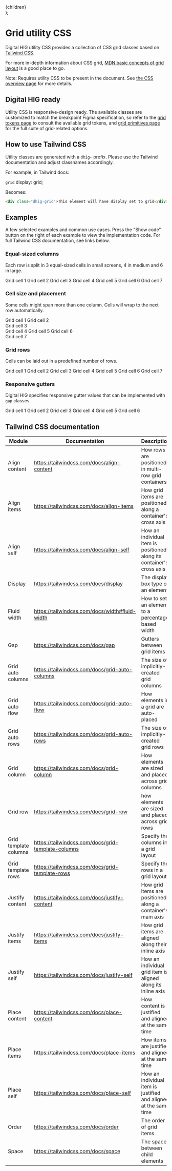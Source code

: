 
  <div
    className="dhig-p-4"
    style={{ backgroundColor: "#eee", border: "1px dashed #666" }}
  >
    <Typography>{children}</Typography>
  </div>
);

<Meta title="Digital HIG/CSS and SASS/Utility CSS/Responsive/CSS grid" />

# Grid utility CSS

Digital HIG utility CSS provides a collection of CSS grid classes based on [Tailwind CSS](https://tailwindcss.com/).

For more in-depth information about CSS grid, [MDN basic concepts of grid layout](https://developer.mozilla.org/en-US/docs/Web/CSS/CSS_Grid_Layout/Basic_Concepts_of_Grid_Layout) is a good place to go.

Note: Requires utility CSS to be present in the document. See [the CSS overview page](?path=/docs/iccc-css-and-sass-css-overview--page) for more details.

## Digital HIG ready

Utility CSS is responsive-design ready. The available classes are customized to match the breakpoint Figma specification, so refer to the [grid tokens page](/docs/iccc-theme-data-tokens-grid--page) to consult the available grid tokens, and [grid primitives page](/docs/iccc-theme-data-primitives-grid--page) for the full suite of grid-related options.

## How to use Tailwind CSS

Utility classes are generated with a `dhig-` prefix. Please use the Tailwind documentation and adjust classnames accordingly.

For example, in Tailwind docs:

`grid` display: grid;

Becomes:

```html
<div class="dhig-grid">This element will have display set to grid</div>
```

## Examples

A few selected examples and common use cases. Press the "Show code" button on the right of each example to view the implementation code. For full Tailwind CSS documentation, see links below.

### Equal-sized columns

Each row is split in 3 equal-sized cells in small screens, 4 in medium and 6 in large.

<Canvas>
  <Story name="Grid columns">
    <div className="dhig-grid dhig-grid-cols-3 md:dhig-grid-cols-4 lg:dhig-grid-cols-6 dhig-gap-4">
      <CellContent>Grid cell 1</CellContent>
      <CellContent>Grid cell 2</CellContent>
      <CellContent>Grid cell 3</CellContent>
      <CellContent>Grid cell 4</CellContent>
      <CellContent>Grid cell 5</CellContent>
      <CellContent>Grid cell 6</CellContent>
      <CellContent>Grid cell 7</CellContent>
    </div>
  </Story>
</Canvas>

### Cell size and placement

Some cells might span more than one column. Cells will wrap to the next row automatically.

<Canvas>
  <Story name="Grid column size and placement">
    <div className="dhig-grid dhig-grid-cols-6 dhig-gap-4">
      <CellContent>Grid cell 1</CellContent>
      <CellContent>Grid cell 2</CellContent>
      <div className="dhig-col-span-2">
        <CellContent className="">Grid cell 3</CellContent>
      </div>
      <CellContent>Grid cell 4</CellContent>
      <CellContent>Grid cell 5</CellContent>
      <CellContent>Grid cell 6</CellContent>
      <div className="dhig-col-start-1 dhig-col-end-7">
        <CellContent>Grid cell 7</CellContent>
      </div>
    </div>
  </Story>
</Canvas>

### Grid rows

Cells can be laid out in a predefined number of rows.

<Canvas>
  <Story name="Grid rows">
    <div className="dhig-grid dhig-grid-rows-4 dhig-grid-flow-col dhig-gap-4">
      <CellContent>Grid cell 1</CellContent>
      <CellContent>Grid cell 2</CellContent>
      <CellContent>Grid cell 3</CellContent>
      <CellContent>Grid cell 4</CellContent>
      <CellContent>Grid cell 5</CellContent>
      <CellContent>Grid cell 6</CellContent>
      <CellContent>Grid cell 7</CellContent>
    </div>
  </Story>
</Canvas>

### Responsive gutters

Digital HIG specifies responsive gutter values that can be implemented with `gap` classes.

<Canvas>
  <Story name="Gutters">
    <div className="dhig-grid dhig-gap-4 md:dhig-gap-5 lg:dhig-gap-6 dhig-grid-cols-3">
      <CellContent>Grid cell 1</CellContent>
      <CellContent>Grid cell 2</CellContent>
      <CellContent>Grid cell 3</CellContent>
      <CellContent>Grid cell 4</CellContent>
      <CellContent>Grid cell 5</CellContent>
      <CellContent>Grid cell 6</CellContent>
    </div>
  </Story>
</Canvas>

## Tailwind CSS documentation

| Module                | Documentation                                      | Description                                                           |
| --------------------- | -------------------------------------------------- | --------------------------------------------------------------------- |
| Align content         | https://tailwindcss.com/docs/align-content         | How rows are positioned in multi-row grid containers                  |
| Align items           | https://tailwindcss.com/docs/align-items           | How grid items are positioned along a container's cross axis          |
| Align self            | https://tailwindcss.com/docs/align-self            | How an individual item is positioned along its container's cross axis |
| Display               | https://tailwindcss.com/docs/display               | The display box type of an element                                    |
| Fluid width           | https://tailwindcss.com/docs/width#fluid-width     | How to set an element to a percentage based width                     |
| Gap                   | https://tailwindcss.com/docs/gap                   | Gutters between grid items                                            |
| Grid auto columns     | https://tailwindcss.com/docs/grid-auto-columns     | The size of implicitly-created grid columns                           |
| Grid auto flow        | https://tailwindcss.com/docs/grid-auto-flow        | How elements in a grid are auto-placed                                |
| Grid auto rows        | https://tailwindcss.com/docs/grid-auto-rows        | The size of implicitly-created grid rows                              |
| Grid column           | https://tailwindcss.com/docs/grid-column           | How elements are sized and placed across grid columns                 |
| Grid row              | https://tailwindcss.com/docs/grid-row              | how elements are sized and placed across grid rows                    |
| Grid template columns | https://tailwindcss.com/docs/grid-template-columns | Specify the columns in a grid layout                                  |
| Grid template rows    | https://tailwindcss.com/docs/grid-template-rows    | Specify the rows in a grid layout                                     |
| Justify content       | https://tailwindcss.com/docs/justify-content       | How grid items are positioned along a container's main axis           |
| Justify items         | https://tailwindcss.com/docs/justify-items         | How grid items are aligned along their inline axis                    |
| Justify self          | https://tailwindcss.com/docs/justify-self          | How an individual grid item is aligned along its inline axis          |
| Place content         | https://tailwindcss.com/docs/place-content         | How content is justified and aligned at the same time                 |
| Place items           | https://tailwindcss.com/docs/place-items           | How items are justified and aligned at the same time                  |
| Place self            | https://tailwindcss.com/docs/place-self            | How an individual item is justified and aligned at the same time      |
| Order                 | https://tailwindcss.com/docs/order                 | The order of grid items                                               |
| Space                 | https://tailwindcss.com/docs/space                 | The space between child elements                                      |
